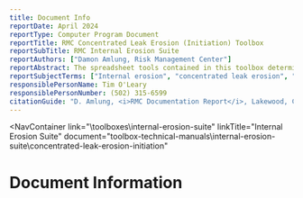 ```yaml
---
title: Document Info
reportDate: April 2024
reportType: Computer Program Document
reportTitle: RMC Concentrated Leak Erosion (Initiation) Toolbox
reportSubTitle: RMC Internal Erosion Suite
reportAuthors: ["Damon Amlung, Risk Management Center"]
reportAbstract: The spreadsheet tools contained in this toolbox deterministically and probabilistically assess the likelihood of initiation of concentrated leak erosion by estimating the hydraulic shear stress in continuous, transverse cracks, gaps, or pipes using the average hydraulic gradient.
reportSubjectTerms: ["Internal erosion", "concentrated leak erosion", "initiation"]
responsiblePersonName: Tim O'Leary
responsiblePersonNumber: (502) 315-6599
citationGuide: "D. Amlung, <i>RMC Documentation Report</i>, Lakewood, CO: U.S. Army Corps of Engineers, Risk Management Center, 2025. Accessed on <i>{enter current date here}</i>."
---
```



<NavContainer 
  link="\toolboxes\internal-erosion-suite"
  linkTitle="Internal Erosion Suite"
  document="toolbox-technical-manuals\internal-erosion-suite\concentrated-leak-erosion-initiation"
></NavContainer>

# Document Information

<DocumentMetadata metadata={frontMatter} />
